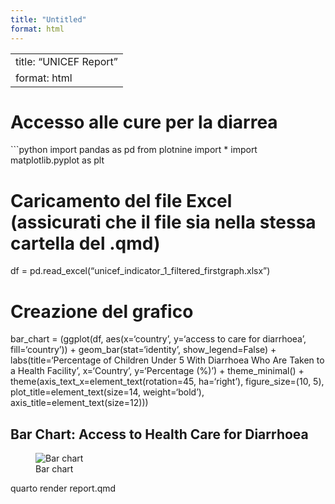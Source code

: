 ```yaml
---
title: "Untitled"
format: html
---
```


---
title: "UNICEF Report"
format: html
---

# Accesso alle cure per la diarrea

```python
import pandas as pd
from plotnine import *
import matplotlib.pyplot as plt

# Caricamento del file Excel (assicurati che il file sia nella stessa cartella del .qmd)
df = pd.read_excel("unicef_indicator_1_filtered_firstgraph.xlsx")

# Creazione del grafico
bar_chart = (ggplot(df, aes(x='country', y='access to care for diarrhoea', fill='country')) +
             geom_bar(stat='identity', show_legend=False) +
             labs(title='Percentage of Children Under 5 With Diarrhoea Who Are Taken to a Health Facility',
                  x='Country', y='Percentage (%)') +
             theme_minimal() +
             theme(axis_text_x=element_text(rotation=45, ha='right'),
                   figure_size=(10, 5),
                   plot_title=element_text(size=14, weight='bold'),
                   axis_title=element_text(size=12)))


## Bar Chart: Access to Health Care for Diarrhoea

![Bar chart](output.png)

quarto render report.qmd


